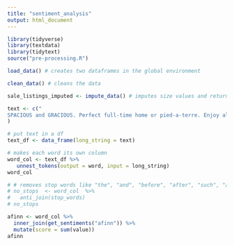 ```yaml
---
title: "sentiment_analysis"
output: html_document
---
```


```r
library(tidyverse)
library(textdata)
library(tidytext)
source("pre-processing.R")
```

```r
load_data() # creates two dataframes in the global environment

clean_data() # cleans the data

sale_listings_imputed <- impute_data() # imputes size values and returns a new dataframe
```

```r
text <- c("
SPACIOUS and GRACIOUS. Perfect full-time home or pied-a-terre. Enjoy all the conveniences of East 57th Street living in this exceptionally large and quiet one bedroom apartment with a windowed dining room that can also be converted into an office or nursery if desired. As an added bonus, the maintenance includes electricity and other utilities. This lovely home features an enormous open living/dining area, a spacious kitchen with plenty of cabinets and counter space, an extra-large master bedroom, extremely generous closets, and beautiful built-ins. The apartment is also extremely peaceful and quiet, as it faces north, with plenty of natural light and open city views. Set in a perfect Midtown location with easy access to multiple subway and bus lines, a Whole Foods across the street, Bloomingdale's around the corner and Central Park within walking distance. Easy access to the E train and Long Island City too! The Harridge House has an attentive full-time staff, a beautiful marble and glass lobby, renovated hallways, a roof deck, two newly renovated laundry rooms, bike storage, a computerized package tracking system and an on-site garage with direct building access. Please note the building does not allow dogs."
)
```

```r
# put text in a df
text_df <- data_frame(long_string = text) 

# makes each word its own column
word_col <- text_df %>% 
   unnest_tokens(output = word, input = long_string) 
word_col

# # removes stop words like "the", "and", "before", "after", "such", "as", etc.
# no_stops  <- word_col  %>%
#   anti_join(stop_words)
# no_stops
```

```r
afinn <- word_col %>% 
  inner_join(get_sentiments("afinn")) %>% 
  mutate(score = sum(value))
afinn
```





